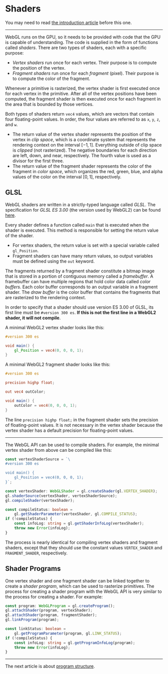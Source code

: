 # Shaders

You may need to read [the introduction article](/a/webgl/introduction) before this one.

---

WebGL runs on the GPU, so it needs to be provided with code that the GPU is capable of understanding.
The code is supplied in the form of functions called *shaders*. There are two types of shaders,
each with a specific purpose:

- *Vertex shaders* run once for each vertex. Their purpose is to compute the position of the vertex.
- *Fragment shaders* run once for each *fragment* (pixel). Their purpose is to compute the color of the fragment.

Whenever a primitive is rasterized, the vertex shader is first executed once for each vertex in the
primitive. After all of the vertex positions have been computed, the fragment shader is then executed
once for each fragment in the area that is bounded by those vertices.

Both types of shaders return `vec4` values, which are vectors that contain four floating-point values.
In order, the four values are referred to as `x`, `y`, `z`, and `w`.

- The return value of the vertex shader represents the position of the vertex in *clip space*, which
is a coordinate system that represents the rendering context on the interval $[-1,1]$. Everything
outside of clip space is *clipped* (not rasterized). The negative boundaries for each direction are
left, down, and near, respectively. The fourth value is used as a divisor for the first three.
- The return value of the fragment shader represents the color of the fragment in *color space*,
which organizes the red, green, blue, and alpha values of the color on the interval $[0,1]$, respectively.

## GLSL

WebGL shaders are written in a strictly-typed language called *GLSL*. The specification for *GLSL ES 3.00*
(the version used by WebGL2) can be found [here](https://registry.khronos.org/OpenGL/specs/es/3.0/GLSL_ES_Specification_3.00.pdf).

Every shader defines a function called `main` that is executed when the shader is executed. This
method is responsible for setting the return value of the shader.

- For vertex shaders, the return value is set with a special variable called `gl_Position`.
- Fragment shaders can have many return values, so output variables must be defined using the `out` keyword.

The fragments returned by a fragment shader constitute a bitmap image that is stored in a portion of
contiguous memory called a *framebuffer*. A framebuffer can have multiple regions that hold color
data called *color buffers*. Each color buffer corresponds to an output variable in a fragment shader.
The *draw buffer* is the color buffer that contains the fragments that are rasterized to the rendering context.

In order to specify that a shader should use version ES 3.00 of GLSL, its first line must be `#version 300 es`.
**If this is not the first line in a WebGL2 shader, it will not compile**.

A minimal WebGL2 vertex shader looks like this:

```glsl
#version 300 es

void main() {
	gl_Position = vec4(0, 0, 0, 1);
}
```

A minimal WebGL2 fragment shader looks like this:

```glsl
#version 300 es

precision highp float;

out vec4 outColor;

void main() {
	outColor = vec4(0, 0, 0, 1);
}
```

The line `precision highp float;` in the fragment shader sets the precision of floating-point values.
It is not necessary in the vertex shader because the vertex shader has a default precision for
floating-point values.

---

The WebGL API can be used to compile shaders. For example, the minimal vertex shader from above can
be compiled like this:

```ts
const vertexShaderSource = `\
#version 300 es

void main() {
	gl_Position = vec4(0, 0, 0, 1);
}`;

const vertexShader: WebGLShader = gl.createShader(gl.VERTEX_SHADER);
gl.shaderSource(vertexShader, vertexShaderSource);
gl.compileShader(vertexShader);

const compileStatus: boolean =
	gl.getShaderParameter(vertexShader, gl.COMPILE_STATUS);
if (!compileStatus) {
	const infoLog: string = gl.getShaderInfoLog(vertexShader);
	throw new Error(infoLog);
}
```

The process is nearly identical for compiling vertex shaders and fragment shaders, except that they
should use the constant values `VERTEX_SHADER` and `FRAGMENT_SHADER`, respectively.

## Shader Programs

One vertex shader and one fragment shader can be linked together to create a *shader program*, which
can be used to rasterize primitives. The process for creating a shader program with the WebGL API is
very similar to the process for creating a shader. For example:

```ts
const program: WebGLProgram = gl.createProgram();
gl.attachShader(program, vertexShader);
gl.attachShader(program, fragmentShader);
gl.linkProgram(program);

const linkStatus: boolean =
	gl.getProgramParameter(program, gl.LINK_STATUS);
if (!compileStatus) {
	const infoLog: string = gl.getProgramInfoLog(program);
	throw new Error(infoLog);
}
```

---

The next article is about [program structure](/a/webgl/program-structure).
